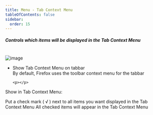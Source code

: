 ```yaml
---
title: Menu - Tab Context Menu
tableOfContents: false
sidebar:
  order: 15
---
```



##### Controls which items will be displayed in the Tab Context Menu

<br />

<Image class="help-img" src={tabContextMenu} alt="image" />

<ul class="topic list-disc pl-8">
  <li>
    Show Tab Context Menu on tabbar
    <aside aria-label="Note" class="starlight-aside starlight-aside--note">
      By default, Firefox uses the toolbar context menu for the tabbar
    </aside>

    <p></p>
  </li>
</ul>

<div class="topic">
  Show in <span class="default">Tab Context Menu</span>:<br />
  <p class="caption">
    Put a check mark ( &#8730; ) next to all items you want displayed in the Tab Context Menu
    All checked items will appear in the Tab Context Menu
  </p>

  <p></p>
</div>
